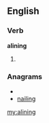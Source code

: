 ==English==
===Verb===
'''alining'''
# {{present participle of|[[aline]]}}

===Anagrams===
* {{alphagram|agiilnn}}
* [[nailing#English|nailing]]

[[my:alining]]